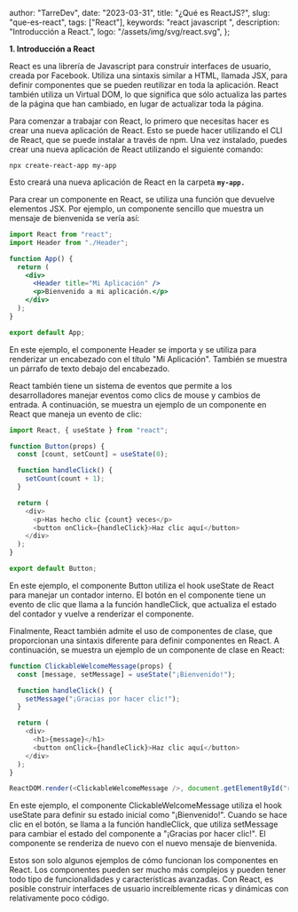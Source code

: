 
  author: "TarreDev",
  date: "2023-03-31",
  title: "¿Qué es ReactJS?",
  slug: "que-es-react",
  tags: ["React"],
  keywords: "react javascript ",
  description: "Introducción a React.",
  logo: "/assets/img/svg/react.svg",
};


<b>1. Introducción a React</b>

React es una librería de Javascript para construir interfaces de usuario, creada por Facebook. Utiliza una sintaxis similar a HTML, llamada JSX, para definir componentes que se pueden reutilizar en toda la aplicación. React también utiliza un Virtual DOM, lo que significa que sólo actualiza las partes de la página que han cambiado, en lugar de actualizar toda la página.

Para comenzar a trabajar con React, lo primero que necesitas hacer es crear una nueva aplicación de React. Esto se puede hacer utilizando el CLI de React, que se puede instalar a través de npm. Una vez instalado, puedes crear una nueva aplicación de React utilizando el siguiente comando:

```
npx create-react-app my-app
```

Esto creará una nueva aplicación de React en la carpeta <b>`my-app.`</b>

Para crear un componente en React, se utiliza una función que devuelve elementos JSX. Por ejemplo, un componente sencillo que muestra un mensaje de bienvenida se vería así:

```jsx
import React from "react";
import Header from "./Header";

function App() {
  return (
    <div>
      <Header title="Mi Aplicación" />
      <p>Bienvenido a mi aplicación.</p>
    </div>
  );
}

export default App;
```

En este ejemplo, el componente Header se importa y se utiliza para renderizar un encabezado con el título "Mi Aplicación". También se muestra un párrafo de texto debajo del encabezado.

React también tiene un sistema de eventos que permite a los desarrolladores manejar eventos como clics de mouse y cambios de entrada. A continuación, se muestra un ejemplo de un componente en React que maneja un evento de clic:

```javascript
import React, { useState } from "react";

function Button(props) {
  const [count, setCount] = useState(0);

  function handleClick() {
    setCount(count + 1);
  }

  return (
    <div>
      <p>Has hecho clic {count} veces</p>
      <button onClick={handleClick}>Haz clic aquí</button>
    </div>
  );
}

export default Button;
```

En este ejemplo, el componente Button utiliza el hook useState de React para manejar un contador interno. El botón en el componente tiene un evento de clic que llama a la función handleClick, que actualiza el estado del contador y vuelve a renderizar el componente.

Finalmente, React también admite el uso de componentes de clase, que proporcionan una sintaxis diferente para definir componentes en React. A continuación, se muestra un ejemplo de un componente de clase en React:

```javascript
function ClickableWelcomeMessage(props) {
  const [message, setMessage] = useState("¡Bienvenido!");

  function handleClick() {
    setMessage("¡Gracias por hacer clic!");
  }

  return (
    <div>
      <h1>{message}</h1>
      <button onClick={handleClick}>Haz clic aquí</button>
    </div>
  );
}

ReactDOM.render(<ClickableWelcomeMessage />, document.getElementById("root"));
```

En este ejemplo, el componente ClickableWelcomeMessage utiliza el hook useState para definir su estado inicial como "¡Bienvenido!". Cuando se hace clic en el botón, se llama a la función handleClick, que utiliza setMessage para cambiar el estado del componente a "¡Gracias por hacer clic!". El componente se renderiza de nuevo con el nuevo mensaje de bienvenida.

Estos son solo algunos ejemplos de cómo funcionan los componentes en React. Los componentes pueden ser mucho más complejos y pueden tener todo tipo de funcionalidades y características avanzadas. Con React, es posible construir interfaces de usuario increíblemente ricas y dinámicas con relativamente poco código.
